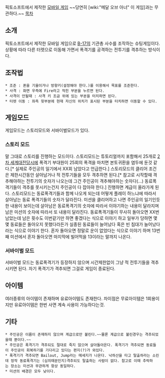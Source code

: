 픽토소프트에서 제작한 [[모바일 게임]] ~~당연히 [wiki:"메달 오브 아너" 이 게임]과는 무관하다.~~
[[목차]]
== 소개 ==
픽토소프트에서 제작한 모바일 게임으로 [[B-17]]의 기관총 사수를 조작하는 슈팅게임이다. 상황에 따라 다른 터렛으로 이동해 가면서 폭격기를 공격하는 전투기를 격추하는 방식이다. 
== 조작법 ==
 * 조준 : 폰을 기울이거나 방향키(설정해야 한다.)를 이용해서 목표를 조준한다.
 * 사격 : 화면 우측에 Fire라고 적힌 부분을 누르면 된다.
 * 사격이 안될때 : 사격 키 조금 위에 있는 부분을 터치하면 된다.
 * 터렛 이동 : 좌측 윗부분에 현재 자신의 위치가 표시된 부분을 터치하면 이동할 수 있다.

== 게임모드 ==
게임모드는 스토리모드와 서바이벌모드가 있다.
=== 스토리 모드 ===
말 그대로 스토리를 진행하는 모드이다. 스토리모드는 튜토리얼까지 포함해서 25개로 [[2차 세계대전]]당시에 폭격기 부대원이 25회의 폭격을 마치면 본토귀환을 염두에 둔것 같다.[* 실제로 주인공의 일기에서 XX회 남았다고 언급한다.] 스토리모드의 클리어 조건은 제한시간동안 살아남거나 적 전투기들을 모두 격추하면 된다.[* 참고로 시작할때 격추해야하는 전투기의 숫자가 나오는데 그건 주인공이 격추해야하는 숫자다(...) 동료폭격기들이 격추를 못시키는건지 주인공이 다 잡아햐 한다.] 진행하면 계급이 올라가게 된다. 스토리모드는 동료폭격기들과 함께 나오게 되는데 어떻게 플레이 하느냐에 따라서 살아남는 동료 폭격기들의 숫자가 달라진다. 미션을 클리어하고 나면 주인공의 일기인듯한 내용이 보이는데 살아남은 동료폭격기의 숫자에 따라서 이야기하는 내용이 달라지며 남은 미션의 숫자에 따라서 또 내용이 달라진다. 동료폭격기들이 무사히 돌아오면 XX번 남았는데 남은 횟수도 이번같기만 하면 좋겠다는 식으로 이야기 하고 일부가 당하면 몇몇 동료들은 돌아오지 못했다라든가 실종된 동료들이 늘어났다 혹은 빈 침대가 늘어났다라는 식으로 이야기 한다. 혼자 돌아오면 정말로 운이 없었다는 식으로 이야기 하며 13번째 미션에서 혼자 돌아오면 마지막에 빌어먹을 13이라는 말까지 나온다. 
=== 서바이벌 모드 ===
서바이벌 모드는 동료폭격기가 등장하지 않으며 시간제한없이 그냥 적 전투기들을 격추시키면 된다. 자기 폭격기가 격추되면 그걸로 게임이 종료된다.

== 아이템 ==
여러종류의 아이템이 존재하며 유료아이템도 존재한다. 차이점은 무료아이템은 1회용이지만 유료아이템은 한번 사면 계속 사용이 가능하다는것.

== 기타 ==
 * 주인공은 이름이 존재하지 않으며 계급으로만 불린다.~~물론 계급으로 불린경우는 격추되었을때 뿐이다.~~
 * 주인공은 폭격기가 격추되도 절대로 죽지 않으며 살아돌아온다. 폭격기가 격추되면 동료들이 주인공이 회복하기를 기다리고 있다는 편지(?)가 와있다.
 * 폭격기가 격추되면 Bailout, Jump라는 메세지가 나온다. 낙하산을 타고 탈출하라는 소린데 정작 동료폭격기는 (심의때문인지)격추되도 탈출하는 사람이 없다. 참고로 이때 추락하는 장소는 미션과 무관하게 항상 동일하다.
 * 미션의 배경은 모두 낮이다.
